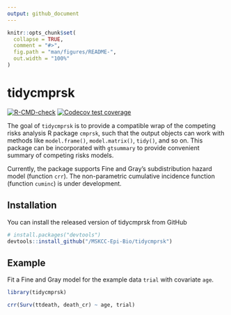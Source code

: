 ```yaml
---
output: github_document
---
```


<!-- README.md is generated from README.Rmd. Please edit that file -->

```r
knitr::opts_chunk$set(
  collapse = TRUE,
  comment = "#>",
  fig.path = "man/figures/README-",
  out.width = "100%"
)
```

# tidycmprsk

<!-- badges: start -->
[![R-CMD-check](https://github.com/MSKCC-Epi-Bio/tidycmprsk/workflows/R-CMD-check/badge.svg)](https://github.com/MSKCC-Epi-Bio/tidycmprsk/actions)
[![Codecov test coverage](https://codecov.io/gh/MSKCC-Epi-Bio/tidycmprsk/branch/main/graph/badge.svg)](https://codecov.io/gh/MSKCC-Epi-Bio/tidycmprsk?branch=main)
<!-- badges: end -->

  The goal of `tidycmprsk` is to provide a compatible wrap of the competing risks analysis R package `cmprsk`, such that the output objects can work with methods like `model.frame()`, `model.matrix()`, `tidy()`, and so on. This package can be incorporated with `gtsummary` to provide convenient summary of competing risks models. 

Currently, the package supports Fine and Gray's subdistribution hazard model (function `crr`). The non-parametric cumulative incidence function (function `cuminc`) is under development.

## Installation

You can install the released version of tidycmprsk from GitHub

``` r
# install.packages("devtools")
devtools::install_github("/MSKCC-Epi-Bio/tidycmprsk")
```
## Example

Fit a Fine and Gray model for the example data `trial` with covariate `age`.

```r
library(tidycmprsk)

crr(Surv(ttdeath, death_cr) ~ age, trial)
```
